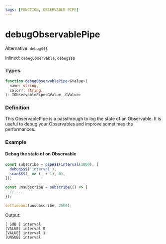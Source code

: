 ```yaml
---
tags: [FUNCTION, OBSERVABLE PIPE]
---
```


# debugObservablePipe

Alternative: `debug$$$`

Inlined: `debugObservable`, `debug$$$`

### Types

```ts
function debugObservablePipe<GValue>(
  name: string,
  color?: string,
): IObservablePipe<GValue, GValue>
```

### Definition

This ObservablePipe is a passthrough to log the state of an Observable.
It is useful to debug your Observables and improve sometimes the performances.

### Example

#### Debug the state of on Observable

```ts
const subscribe = pipe$$(interval(1000), [
  debug$$$('interval'),
  scan$$$(_ => (_ + 1), 0),
]);

const unsubscribe = subscribe(() => {
  // ...
});

setTimeout(unsubscribe, 2500);
```

Output:

```text
[ SUB ] interval
[VALUE] interval 0
[VALUE] interval 1
[UNSUB] interval
```
